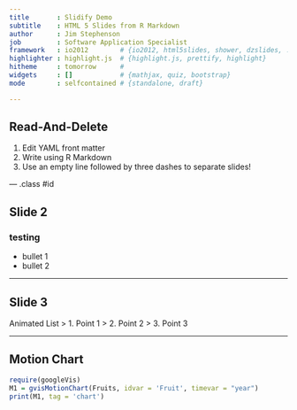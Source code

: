 ```yaml
---
title       : Slidify Demo  
subtitle    : HTML 5 Slides from R Markdown
author      : Jim Stephenson
job         : Software Application Specialist
framework   : io2012        # {io2012, html5slides, shower, dzslides, ...}
highlighter : highlight.js  # {highlight.js, prettify, highlight}
hitheme     : tomorrow      # 
widgets     : []            # {mathjax, quiz, bootstrap}
mode        : selfcontained # {standalone, draft}

---
```


## Read-And-Delete

1. Edit YAML front matter
2. Write using R Markdown
3. Use an empty line followed by three dashes to separate slides!

--- .class #id 

## Slide 2

### testing
* bullet 1
* bullet 2

---

## Slide 3

Animated List
> 1. Point 1
> 2. Point 2
> 3. Point 3

---

## Motion Chart
```r
require(googleVis)
M1 = gvisMotionChart(Fruits, idvar = 'Fruit', timevar = "year")
print(M1, tag = 'chart')
```
